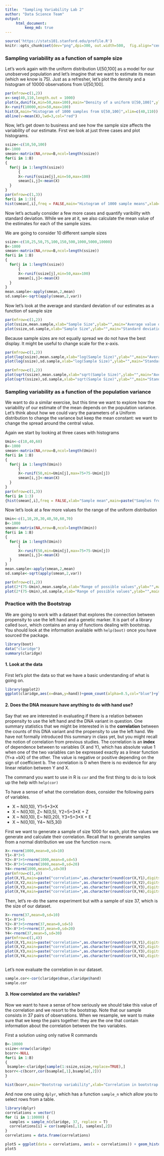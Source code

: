 ```yaml
---
title:  "Sampling Variability Lab 2"
author: "Data Science Team"
output: 
     html_document:
         keep_md: true
---
```


```r
source('https://stats101.stanford.edu/profile.R')
knitr::opts_chunk$set(dev="png",dpi=300, out.width=500,  fig.align="center",fig.width=5,fig.height=4)
```

### Sampling variability as a function of sample size

Let's work again with the uniform distribution U[50,100] as a model for our unobserved population and let's imagine that we want to estimate its mean (which we know is 75). Just as a refresher, let's plot the density and a histogram of 10000 observations from U[50,100].

```r
par(mfrow=c(1,2))
x<-seq(40,110,length.out = 1000)
plot(x,dunif(x,min=50,max=100),main="Density of a uniform U[50,100]",ylab="Density",pty="l")
X<-runif(10000,min=50,max=100)
hist(X,main="Histogram of 1000 samples from U[50,100]",xlim=c(40,110))
abline(v=mean(X),lwd=3,col="red")
```

Now, let's get down to business and see how the sample size affects the variability of our estimate.
First we look at just three cases and plot histograms.
```r
ssize<-c(10,50,100)
B<-1000
smean<-matrix(NA,nrow=B,ncol=length(ssize))
for(i in 1:B)
{
  for(j in 1:length(ssize))
      {
      X<-runif(ssize[j],min=50,max=100)
      smean[i,j]<-mean(X)
  }
}
par(mfrow=c(1,3))
for(i in 1:3){
hist(smean[,i],freq = FALSE,main="Histogram of 1000 sample means",xlab=paste("Mean of a sample of size",as.character(ssize[i])),xlim=c(60,90))}
```

Now let's actually consider a few more cases and quantify varibility with standard deviation. While we are at it, we also calculate the mean value of the estimates for each of the sample sizes.

We are going to consider 10 different sample sizes
```r
ssize<-c(10,25,50,75,100,150,500,1000,5000,10000)
B<-1000
smean<-matrix(NA,nrow=B,ncol=length(ssize))
for(i in 1:B)
{
  for(j in 1:length(ssize))
      {
      X<-runif(ssize[j],min=50,max=100)
      smean[i,j]<-mean(X)
  }
}
mean.sample<-apply(smean,2,mean)
sd.sample<-sqrt(apply(smean,2,var))
```

Now let's look at the average and standard deviation of our estimates as a function of sample size
```r
par(mfrow=c(1,2))
plot(ssize,mean.sample,xlab="Sample Size",ylab="",main="Average value of estimate")
plot(ssize,sd.sample,xlab="Sample Size",ylab="",main="Standard deviation of estimate")
```

Because sample sizes are not equally spread we do not have the best display. It might be useful to change scale for the x-axis.

```r
par(mfrow=c(1,2))
plot(log(ssize),mean.sample,xlab="log(Sample Size)",ylab="",main="Average value of estimate")
plot(log(ssize),sd.sample,xlab="log(Sample Size)",ylab="",main="Standard deviation of estimate")
```

```r
par(mfrow=c(1,2))
plot(sqrt(ssize),mean.sample,xlab="sqrt(Sample Size)",ylab="",main="Average value of estimate")
plot(sqrt(ssize),sd.sample,xlab="sqrt(Sample Size)",ylab="",main="Standard deviation of estimate")
```

### Sampling variability as a function of the population variance

We want to do a similar exercise, but this time we want to explore how the variability of our estimate of the mean depends on the population variance.
Let's think about how we could vary the parameters of a Uniform distribution to change the variance but keep the mean constant: we want to change the spread around the central value.

Again we start by looking at three cases with histograms

```r
Umin<-c(10,40,60)
B<-1000
smean<-matrix(NA,nrow=B,ncol=length(Umin))
for(i in 1:B)
{
  for(j in 1:length(Umin))
      {
      X<-runif(50,min=Umin[j],max=75+75-Umin[j])
      smean[i,j]<-mean(X)
  }
}
par(mfrow=c(1,3))
for(i in 1:3)
{hist(smean[,i],freq = FALSE,xlab="Sample mean",main=paste("Samples from Unif",paste(as.character(Umin[i]), as.character(150-Umin[i]),sep="-")),xlim=c(60,90))}
```

Now let's look at a few more values for the range of the uniform distribution

```r
Umin<-c(1,10,20,30,40,50,60,70)
B<-1000
smean<-matrix(NA,nrow=B,ncol=length(Umin))
for(i in 1:B)
{
  for(j in 1:length(Umin))
      {
      X<-runif(50,min=Umin[j],max=75+75-Umin[j])
      smean[i,j]<-mean(X)
  }
}
mean.sample<-apply(smean,2,mean)
sd.sample<-sqrt(apply(smean,2,var))
```
```r
par(mfrow=c(1,2))
plot(2*(75-Umin),mean.sample,xlab="Range of possible values",ylab="",main="Average value of estimate")
plot(2*(75-Umin),sd.sample,xlab="Range of possible values",ylab="",main="Standard deviation of estimate")
```

### Practice with the Bootstrap

We are going to work with a dataset that explores the connection between propensity to use the left hand and a genetic marker.
It is part of a library called `boot`, which contains an array of functions dealing with bootstrap. You should look at the information available with `help(boot)` once you have sourced the package.

```r
library(boot)
data("claridge")
summary(claridge)
```

#### 1. Look at the data

First let's plot the data so that we have a basic understanding of what is going on.

```r
library(ggplot2)
ggplot(claridge,aes(x=dnan,y=hand))+geom_count(alpha=0.5,col="blue")+ylab("Propensity to use left hand")+xlab("DNA variant")+ggtitle("Claridge data")
```

#### 2. Does the DNA measure have anything to do with hand use?

Say that we are interested in evaluating if there is a relation between propensity to use the left hand and the DNA variant in question.
One summary statistics that we might be interested in is the **correlation** between the counts of this DNA variant and the propensity to use the left hand. We have not formally introduced this summary in class yet, but you might recall the notion of correlation from previous studies. The correlation is an **index** of dependence between to variables (X and Y), which has absolute value 1 when one of the two variables can be expressed exactly as a linear function (Y=a +bX) of the other. The value is negative or positive depending on the sign of coefficient b. The correlation is 0 when there is no evidence for any linear relation between Y and X.

The command you want to use in R is `cor` and the first thing to do is to look up the help with `help(cor)`

To have a sense of what the correlation does, consider the following  pairs of variables.

- X ~ N(0,10), Y1=5+3*X
- X ~ N(0,10), Z~ N(0,5), Y2=5+3*X + Z
- X ~ N(0,10), E~ N(0,20), Y3=5+3*X + E
- X ~ N(0,10), Y4~ N(5,30)

First we want to generate a sample of size 1000 for each, plot the values we generate and calculate their correlation. Recall that to generate samples from a normal distribution we use the function `rnorm`.


```r

X<-rnorm(1000,mean=0,sd=10)
Y1<-X*3+5
Y2<-X*3+5+rnorm(1000,mean=0,sd=5)
Y3<-X*3+5+rnorm(1000,mean=0,sd=20)
Y4<-rnorm(1000,mean=5,sd=30)
par(mfrow=c(1,4))
plot(X,Y1,main=paste("correlation=",as.character(round(cor(X,Y1),digits=3))))
plot(X,Y2,main=paste("correlation=",as.character(round(cor(X,Y2),digits=3))))
plot(X,Y3,main=paste("correlation=",as.character(round(cor(X,Y3),digits=3))))
plot(X,Y4,main=paste("correlation=",as.character(round(cor(X,Y4),digits=3))))
```

Then, let's re-do  the same experiment but with a sample of size 37, which is the size of our dataset.

```r

X<-rnorm(37,mean=0,sd=10)
Y1<-X*3+5
Y2<-X*3+5+rnorm(37,mean=0,sd=5)
Y3<-X*3+5+rnorm(37,mean=0,sd=20)
Y4<-rnorm(37,mean=5,sd=30)
par(mfrow=c(1,4))
plot(X,Y1,main=paste("correlation=",as.character(round(cor(X,Y1),digits=3))))
plot(X,Y2,main=paste("correlation=",as.character(round(cor(X,Y2),digits=3))))
plot(X,Y3,main=paste("correlation=",as.character(round(cor(X,Y3),digits=3))))
plot(X,Y4,main=paste("correlation=",as.character(round(cor(X,Y4),digits=3))))
```


```r
```

Let's now evaluate the correlation in our dataset.

```r
sample.cor<-cor(claridge$dnan,claridge$hand)
sample.cor
```

#### 3. How correlated are the variables?

Now we want to have a sense of how seriously we should take this value of the correlation and we resort to the bootstrap. Note that our sample consists in 37 pairs of observations. When we resample, we want to make sure that we keep the pairs together: they are the one that contain information about the correlation between the two variables. 

First a solution using only native R commands
```r
B<-10000
ssize<-nrow(claridge)
bcorr<-NULL
for(i in 1:B)
{
 bsample<-claridge[sample(1:ssize,ssize,replace=TRUE),] 
bcorr<-c(bcorr,cor(bsample[,1],bsample[,2]))
}
```

```r
hist(bcorr,main="Bootstrap variability",xlab="Correlation in bootstrap sample")
```

And now one using `dplyr`, which has a function `sample_n` which allow you to select rows from a table.

```r
library(dplyr)
correlations = vector()
for (i in 1:10000) {
  samples = sample_n(claridge, 37, replace = T)
  correlations[i] = cor(samples[,1], samples[,2])
}
correlations = data.frame(correlations)
```

```r
plot5 = ggplot(data = correlations, aes(x = correlations)) + geom_histogram(bins = 20,fill="cornflowerblue",alpha=.8) + labs(x = "Correlation in Bootstrap sample", title="Bootstrap variability")+ theme_bw()
plot5
```
